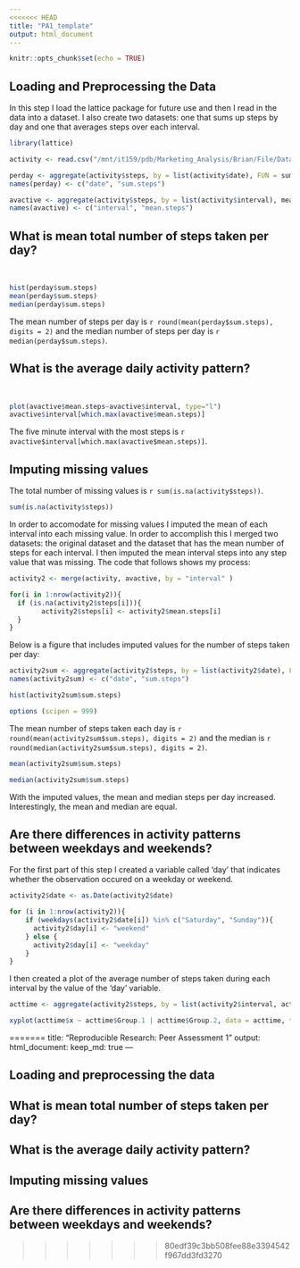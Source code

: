 ```yaml
---
<<<<<<< HEAD
title: "PA1_template"
output: html_document
---
```


```r
knitr::opts_chunk$set(echo = TRUE)
```

## Loading and Preprocessing the Data

In this step I load the lattice package for future use and then I read in the data into a dataset. I also create two datasets: one that sums up steps by day and one that averages steps over each interval. 

```r

library(lattice)

activity <- read.csv("/mnt/it159/pdb/Marketing_Analysis/Brian/File/Data Science/Reproducible Research/activity.csv")

perday <- aggregate(activity$steps, by = list(activity$date), FUN = sum, na.rm = TRUE)
names(perday) <- c("date", "sum.steps")

avactive <- aggregate(activity$steps, by = list(activity$interval), mean, na.rm = TRUE)
names(avactive) <- c("interval", "mean.steps")

```

## What is mean total number of steps taken per day?  
<br>
```r
hist(perday$sum.steps)
mean(perday$sum.steps)
median(perday$sum.steps)
```

The mean number of steps per day is `r round(mean(perday$sum.steps), digits = 2)` and the median number of steps per day is `r median(perday$sum.steps)`.

## What is the average daily activity pattern?
<br>
```r
plot(avactive$mean.steps~avactive$interval, type="l")
avactive$interval[which.max(avactive$mean.steps)]
```
The five minute interval with the most steps is `r avactive$interval[which.max(avactive$mean.steps)]`.

## Imputing missing values

The total number of missing values is `r sum(is.na(activity$steps))`.

```r
sum(is.na(activity$steps))
```

In order to accomodate for missing values I imputed the mean of each interval into each missing value. In order to accomplish this I merged two datasets: the original dataset and the dataset that has the mean number of steps for each interval. I then imputed the mean interval steps into any step value that was missing. The code that follows shows my process:

```r
activity2 <- merge(activity, avactive, by = "interval" )

for(i in 1:nrow(activity2)){
  if (is.na(activity2$steps[i])){ 
        activity2$steps[i] <- activity2$mean.steps[i]
  }
}
```

Below is a figure that includes imputed values for the number of steps taken per day:

```r
activity2sum <- aggregate(activity2$steps, by = list(activity2$date), FUN = sum)
names(activity2sum) <- c("date", "sum.steps")

hist(activity2sum$sum.steps)

options (scipen = 999)
```

The mean number of steps taken each day is `r round(mean(activity2sum$sum.steps), digits = 2)` and the median is `r round(median(activity2sum$sum.steps), digits = 2)`.

```r
mean(activity2sum$sum.steps)

median(activity2sum$sum.steps)
```

With the imputed values, the mean and median steps per day increased. Interestingly, the mean and median are equal. 

## Are there differences in activity patterns between weekdays and weekends?

For the first part of this step I created a variable called 'day' that indicates whether the observation occured on a weekday or weekend.

```r
activity2$date <- as.Date(activity2$date)

for (i in 1:nrow(activity2)){
    if (weekdays(activity2$date[i]) %in% c("Saturday", "Sunday")){
      activity2$day[i] <- "weekend"
    } else {
      activity2$day[i] <- "weekday"
    }
}
```

I then created a plot of the average number of steps taken during each interval by the value of the 'day' variable. 

```r
acttime <- aggregate(activity2$steps, by = list(activity2$interval, activity2$day), FUN = mean)

xyplot(acttime$x ~ acttime$Group.1 | acttime$Group.2, data = acttime, type = "l", xlab = "Interval", ylab = "Mean steps")
```
=======
title: "Reproducible Research: Peer Assessment 1"
output: 
  html_document:
    keep_md: true
---


## Loading and preprocessing the data



## What is mean total number of steps taken per day?



## What is the average daily activity pattern?



## Imputing missing values



## Are there differences in activity patterns between weekdays and weekends?
>>>>>>> 80edf39c3bb508fee88e3394542f967dd3fd3270
